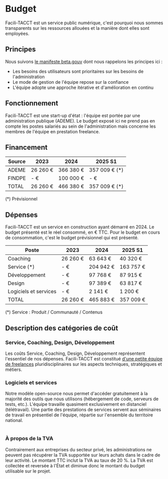 # Budget

<div style={{ marginBottom: '2rem' }}>
  <p style={{ fontSize: '1.1rem', lineHeight: '1.6' }}>
    Facili-TACCT est un service public numérique, c'est pourquoi nous sommes transparents sur les ressources allouées et la manière dont elles sont employées.
  </p>
</div>

## Principes

Nous suivons [le manifeste beta.gouv](https://beta.gouv.fr/manifeste) dont nous rappelons les principes ici :

- Les besoins des utilisateurs sont prioritaires sur les besoins de l'administration
- Le mode de gestion de l'équipe repose sur la confiance
- L'équipe adopte une approche itérative et d'amélioration en continu

<div style={{ margin: '2rem 0' }}>

## Fonctionnement

</div>

<div style={{ marginBottom: '1.5rem' }}>
  <p style={{ color: '#000000', lineHeight: '1.6' }}>
    Facili-TACCT est une start-up d'état : l'équipe est portée par une administration publique (ADEME).
    Le budget exposé ici ne prend pas en compte les postes salariés au sein de l'administration mais concerne les membres de l'équipe en prestation freelance.
  </p>
</div>

<div style={{ margin: '2rem 0' }}>

## Financement

</div>

<div style={{ overflowX: 'auto', marginBottom: '2rem' }}>
  <table style={{ 
    width: '100%', 
    borderCollapse: 'collapse',
    backgroundColor: '#fff',
    boxShadow: '0 2px 4px rgba(0, 0, 0, 0.1)',
    borderRadius: '8px',
    overflow: 'hidden'
  }}>
    <thead style={{ backgroundColor: '#f8f9fa' }}>
      <tr>
        <th scope="col" style={{ 
          padding: '16px 20px',
          textAlign: 'left',
          fontWeight: '600',
          color: '#374151',
          borderBottom: '2px solid #e5e7eb'
        }}>Source</th>
        <th scope="col" style={{ 
          padding: '16px 20px',
          textAlign: 'right',
          fontWeight: '600',
          color: '#374151',
          borderBottom: '2px solid #e5e7eb'
        }}>2023</th>
        <th scope="col" style={{ 
          padding: '16px 20px',
          textAlign: 'right',
          fontWeight: '600',
          color: '#374151',
          borderBottom: '2px solid #e5e7eb'
        }}>2024</th>
        <th scope="col" style={{ 
          padding: '16px 20px',
          textAlign: 'right',
          fontWeight: '600',
          color: '#374151',
          borderBottom: '2px solid #e5e7eb'
        }}>2025 S1</th>
      </tr>
    </thead>
    <tbody>
      <tr style={{ borderBottom: '1px solid #f3f4f6' }}>
        <td style={{ 
          padding: '16px 20px',
          textAlign: 'left',
          color: '#374151'
        }}>ADEME</td>
        <td style={{ 
          padding: '16px 20px',
          textAlign: 'right',
          fontFamily: 'monospace',
          fontWeight: '500'
        }}>26 260 €</td>
        <td style={{ 
          padding: '16px 20px',
          textAlign: 'right',
          fontFamily: 'monospace',
          fontWeight: '500'
        }}>366 380 €</td>
        <td style={{ 
          padding: '16px 20px',
          textAlign: 'right',
          fontFamily: 'monospace',
          fontWeight: '500'
        }}>357 009 € (*)</td>
      </tr>
      <tr style={{ borderBottom: '1px solid #f3f4f6' }}>
        <td style={{ 
          padding: '16px 20px',
          textAlign: 'left',
          color: '#374151'
        }}>FINDPE</td>
        <td style={{ 
          padding: '16px 20px',
          textAlign: 'right',
          fontFamily: 'monospace',
          fontWeight: '500'
        }}>- €</td>
        <td style={{ 
          padding: '16px 20px',
          textAlign: 'right',
          fontFamily: 'monospace',
          fontWeight: '500'
        }}>100 000 €</td>
        <td style={{ 
          padding: '16px 20px',
          textAlign: 'right',
          fontFamily: 'monospace',
          fontWeight: '500'
        }}>- €</td>
      </tr>
      <tr style={{ 
        backgroundColor: '#f8f9fa',
        fontWeight: '600'
      }}>
        <td style={{ 
          padding: '16px 20px',
          textAlign: 'left',
          color: '#374151',
          fontWeight: '600'
        }}>TOTAL</td>
        <td style={{ 
          padding: '16px 20px',
          textAlign: 'right',
          fontFamily: 'monospace',
          fontWeight: '600',
          color: '#000091'
        }}>26 260 €</td>
        <td style={{ 
          padding: '16px 20px',
          textAlign: 'right',
          fontFamily: 'monospace',
          fontWeight: '600',
          color: '#000091'
        }}>466 380 €</td>
        <td style={{ 
          padding: '16px 20px',
          textAlign: 'right',
          fontFamily: 'monospace',
          fontWeight: '600',
          color: '#000091'
        }}>357 009 € (*)</td>
      </tr>
    </tbody>
  </table>
</div>

<div>
  <p style={{ 
    margin: 0, 
    fontSize: '0.95rem', 
    color: '#6c757d',
    fontStyle: 'italic'
  }}>
    (*) Prévisionnel
  </p>
</div>

<div style={{ margin: '2rem 0' }}>

## Dépenses

</div>

<div style={{ marginBottom: '1.5rem' }}>
  <p style={{ color: '#000000', lineHeight: '1.6' }}>
    Facili-TACCT est un service en construction ayant démarré en 2024. Le budget présenté est le réel consommé, en € TTC. Pour le budget en cours de consommation, c'est le budget prévisionnel qui est présenté.
  </p>
</div>

<div style={{ overflowX: 'auto', marginBottom: '2rem' }}>
  <table style={{ 
    width: '100%', 
    borderCollapse: 'collapse',
    backgroundColor: '#fff',
    boxShadow: '0 2px 4px rgba(0, 0, 0, 0.1)',
    borderRadius: '8px',
    overflow: 'hidden'
  }}>
    <thead style={{ backgroundColor: '#f8f9fa' }}>
      <tr>
        <th scope="col" style={{ 
          padding: '16px 20px',
          textAlign: 'left',
          fontWeight: '600',
          color: '#374151',
          borderBottom: '2px solid #e5e7eb'
        }}>Poste</th>
        <th scope="col" style={{ 
          padding: '16px 20px',
          textAlign: 'right',
          fontWeight: '600',
          color: '#374151',
          borderBottom: '2px solid #e5e7eb'
        }}>2023</th>
        <th scope="col" style={{ 
          padding: '16px 20px',
          textAlign: 'right',
          fontWeight: '600',
          color: '#374151',
          borderBottom: '2px solid #e5e7eb'
        }}>2024</th>
        <th scope="col" style={{ 
          padding: '16px 20px',
          textAlign: 'right',
          fontWeight: '600',
          color: '#374151',
          borderBottom: '2px solid #e5e7eb'
        }}>2025 S1</th>
      </tr>
    </thead>
    <tbody>
      <tr style={{ borderBottom: '1px solid #f3f4f6' }}>
        <td style={{ 
          padding: '16px 20px',
          textAlign: 'left',
          color: '#374151'
        }}>Coaching</td>
        <td style={{ 
          padding: '16px 20px',
          textAlign: 'right',
          fontFamily: 'monospace',
          fontWeight: '500'
        }}>26 260 €</td>
        <td style={{ 
          padding: '16px 20px',
          textAlign: 'right',
          fontFamily: 'monospace',
          fontWeight: '500'
        }}>63 643 €</td>
        <td style={{ 
          padding: '16px 20px',
          textAlign: 'right',
          fontFamily: 'monospace',
          fontWeight: '500'
        }}>40 320 €</td>
      </tr>
      <tr style={{ borderBottom: '1px solid #f3f4f6' }}>
        <td style={{ 
          padding: '16px 20px',
          textAlign: 'left',
          color: '#374151'
        }}>Service (*)</td>
        <td style={{ 
          padding: '16px 20px',
          textAlign: 'right',
          fontFamily: 'monospace',
          fontWeight: '500'
        }}>- €</td>
        <td style={{ 
          padding: '16px 20px',
          textAlign: 'right',
          fontFamily: 'monospace',
          fontWeight: '500'
        }}>204 942 €</td>
        <td style={{ 
          padding: '16px 20px',
          textAlign: 'right',
          fontFamily: 'monospace',
          fontWeight: '500'
        }}>163 757 €</td>
      </tr>
      <tr style={{ borderBottom: '1px solid #f3f4f6' }}>
        <td style={{ 
          padding: '16px 20px',
          textAlign: 'left',
          color: '#374151'
        }}>Développement</td>
        <td style={{ 
          padding: '16px 20px',
          textAlign: 'right',
          fontFamily: 'monospace',
          fontWeight: '500'
        }}>- €</td>
        <td style={{ 
          padding: '16px 20px',
          textAlign: 'right',
          fontFamily: 'monospace',
          fontWeight: '500'
        }}>97 768 €</td>
        <td style={{ 
          padding: '16px 20px',
          textAlign: 'right',
          fontFamily: 'monospace',
          fontWeight: '500'
        }}>87 915 €</td>
      </tr>
      <tr style={{ borderBottom: '1px solid #f3f4f6' }}>
        <td style={{ 
          padding: '16px 20px',
          textAlign: 'left',
          color: '#374151'
        }}>Design</td>
        <td style={{ 
          padding: '16px 20px',
          textAlign: 'right',
          fontFamily: 'monospace',
          fontWeight: '500'
        }}>- €</td>
        <td style={{ 
          padding: '16px 20px',
          textAlign: 'right',
          fontFamily: 'monospace',
          fontWeight: '500'
        }}>97 389 €</td>
        <td style={{ 
          padding: '16px 20px',
          textAlign: 'right',
          fontFamily: 'monospace',
          fontWeight: '500'
        }}>63 817 €</td>
      </tr>
      <tr style={{ borderBottom: '1px solid #f3f4f6' }}>
        <td style={{ 
          padding: '16px 20px',
          textAlign: 'left',
          color: '#374151'
        }}>Logiciels et services</td>
        <td style={{ 
          padding: '16px 20px',
          textAlign: 'right',
          fontFamily: 'monospace',
          fontWeight: '500'
        }}>- €</td>
        <td style={{ 
          padding: '16px 20px',
          textAlign: 'right',
          fontFamily: 'monospace',
          fontWeight: '500'
        }}>2 141 €</td>
        <td style={{ 
          padding: '16px 20px',
          textAlign: 'right',
          fontFamily: 'monospace',
          fontWeight: '500'
        }}>1 200 €</td>
      </tr>
      <tr style={{ 
        backgroundColor: '#f8f9fa',
        fontWeight: '600'
      }}>
        <td style={{ 
          padding: '16px 20px',
          textAlign: 'left',
          color: '#374151',
          fontWeight: '600'
        }}>TOTAL</td>
        <td style={{ 
          padding: '16px 20px',
          textAlign: 'right',
          fontFamily: 'monospace',
          fontWeight: '600',
          color: '#000091'
        }}>26 260 €</td>
        <td style={{ 
          padding: '16px 20px',
          textAlign: 'right',
          fontFamily: 'monospace',
          fontWeight: '600',
          color: '#000091'
        }}>465 883 €</td>
        <td style={{ 
          padding: '16px 20px',
          textAlign: 'right',
          fontFamily: 'monospace',
          fontWeight: '600',
          color: '#000091'
        }}>357 009 €</td>
      </tr>
    </tbody>
  </table>
</div>

<div>
  <p style={{ 
    margin: 0, 
    fontSize: '0.95rem', 
    color: '#6c757d',
    fontStyle: 'italic'
  }}>
    (*) Service : Produit / Communauté / Contenus
  </p>
</div>

<div style={{ margin: '2rem 0' }}>

## Description des catégories de coût

</div>

<div style={{ marginBottom: '2rem' }}>

### Service, Coaching, Design, Développement

<p style={{ color: '#000000', lineHeight: '1.6', marginBottom: '1.5rem' }}>
Les coûts Service, Coaching, Design, Développement représentent l'essentiel de nos dépenses. Facili-TACCT est constitué <a href="https://beta.gouv.fr/startups/tacct.html">d'une petite équipe de freelances</a> pluridisciplinaires sur les aspects techniques, stratégiques et métiers.
</p>

### Logiciels et services

<p style={{ color: '#000000', lineHeight: '1.6' }}>
Notre modèle open-source nous permet d'accéder gratuitement à la majorité des outils que nous utilisons (hébergement de code, serveurs de tests, etc.). L'équipe travaille quasiment exclusivement en distanciel (télétravail). Une partie des prestations de services servent aux séminaires de travail en présentiel de l'équipe, répartie sur l'ensemble du territoire national.
</p>

</div>

#

<div style={{ 
  backgroundColor: '#f8fafb', 
  padding: '1.5rem', 
  borderRadius: '8px', 
  marginTop: '2rem',
  border: '1px solid #e5e7eb',
  borderLeft: '3px solid #000000'
}}>
  <h3 style={{ 
    margin: '0 0 0.75rem 0', 
    color: '#374151',
    fontSize: '1rem',
    fontWeight: '600'
  }}>
    À propos de la TVA
  </h3>
  <p style={{ 
    margin: 0, 
    color: '#000000',
    lineHeight: '1.6',
    fontSize: '0.95rem'
  }}>
    Contrairement aux entreprises du secteur privé, les administrations ne peuvent pas récupérer la TVA supportée sur leurs achats dans le cadre de leur activité. Le montant TTC inclut la TVA au taux de 20 %. La TVA est collectée et reversée à l'État et diminue donc le montant du budget utilisable sur le projet.
  </p>
</div>
